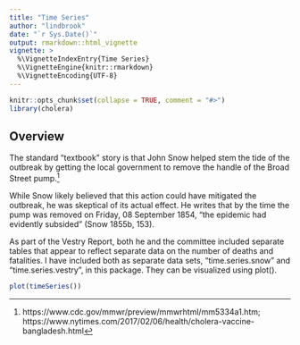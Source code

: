 ```yaml
---
title: "Time Series"
author: "lindbrook"
date: "`r Sys.Date()`"
output: rmarkdown::html_vignette
vignette: >
  %\VignetteIndexEntry{Time Series}
  %\VignetteEngine{knitr::rmarkdown}
  %\VignetteEncoding{UTF-8}
---
```


```r
knitr::opts_chunk$set(collapse = TRUE, comment = "#>")
library(cholera)
```

## Overview

The standard "textbook" story is that John Snow helped stem the tide of the outbreak by getting the local government to remove the handle of the Broad Street pump.^[https://www.cdc.gov/mmwr/preview/mmwrhtml/mm5334a1.htm; https://www.nytimes.com/2017/02/06/health/cholera-vaccine-bangladesh.html]

While Snow likely believed that this action could have mitigated the outbreak, he was skeptical of its actual effect. He writes that by the time the pump was removed on Friday, 08 September 1854, "the epidemic had evidently subsided" (Snow 1855b, 153).

As part of the Vestry Report, both he and the committee included separate tables that appear to reflect separate data on the number of deaths and fatalities. I have included both as separate data sets, "time.series.snow" and "time.series.vestry", in this package. They can be visualized using plot().

```r
plot(timeSeries())
```
